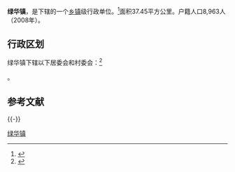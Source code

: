 {{中国乡级行政区|31/02/30/116/000}}

'''绿华镇'''，是{{PRC admin/fullname|31/02/30/116/000|3}}下辖的一个[[乡镇|乡镇]]级行政单位。<ref>{{PRC admin/ref sgc|{{PRC admin/parent|31/02/30/116/000}}}}</ref>面积37.45平方公里。户籍人口8,963人（2008年）。

== 行政区划 ==

绿华镇下辖以下居委会和村委会：<ref>{{PRC admin/ref sgc|31/02/30/116/000}}</ref>

{{PRC admin/children|31/02/30/116/000}}。

== 参考文献 ==
{{Reflist}}

{{-}}
{{PRC admin/navcat|31/02/30/116/000}}
{{行政区划小作品}}

[[Category:绿华镇|]]